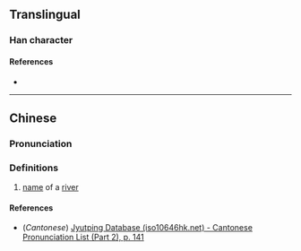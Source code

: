 {{character info/new}}
==Translingual==

===Han character===
{{Han char|rn=85|rad=水|as=09|sn=12|four=32110|canj=ELVU|ids=⿰氵胤}}

====References====
* {{Han ref|kx=0637.150|dkj=17845|hdz=31683.070|uh=6E5A|ud=28250|bh=DA57|bd=55895}}

----

==Chinese==
{{zh-forms}}

===Pronunciation===
{{zh-pron
|m=yìn
|c=jan6
|mc=
|oc=
|ma=
|cat=pn
}}

===Definitions===
{{zh-hanzi}}

# [[name]] of a [[river]]

====References====
* (''Cantonese'') [http://www.iso10646hk.net/jp/document/download.jsp Jyutping Database (iso10646hk.net) - Cantonese Pronunciation List (Part 2), p. 141]